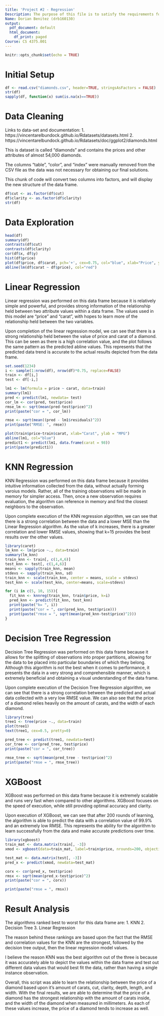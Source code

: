 ```yaml
---
title: 'Project #2 - Regression'
Description: The purpose of this file is to satisfy the requirements for Project 2 - Regression Algorithms of the Introduction to Machine Learning Course.
Name: Dorian Benitez (drb160130)
output:
  pdf_document: default
  html_document:
    df_print: paged
Course: CS 4375.001
---
```


```r
knitr::opts_chunk$set(echo = TRUE)
```

# Initial Setup

```r
df <- read.csv("diamonds.csv", header=TRUE, stringsAsFactors = FALSE)
str(df)
sapply(df, function(x) sum(is.na(x)==TRUE))
```


# Data Cleaning

Links to data-set and documentation:
1. https://vincentarelbundock.github.io/Rdatasets/datasets.html
2. https://vincentarelbundock.github.io/Rdatasets/doc/ggplot2/diamonds.html

This is dataset is called "diamonds" and contains the prices and other attributes of almost 54,000 diamonds.

The columns "table", "color", and "index" were manually removed from the CSV file as the data was not necessary for obtaining our final solutions. 

This chunk of code will convert two columns into factors, and will display the new structure of the data frame.

```r
df$cut <- as.factor(df$cut)
df$clarity <- as.factor(df$clarity)
str(df)
```


# Data Exploration

```r
head(df)
summary(df)
contrasts(df$cut)
contrasts(df$clarity)
cor(df$x, df$y)
hist(df$price)
plot(df$price, df$carat, pch='+', cex=0.75, col="blue", xlab="Price", ylab="Carat")
abline(lm(df$carat ~ df$price), col="red")
```


# Linear Regression 

Linear regression was performed on this data frame because it is relatively simple and powerful, and provides strong information of the relationship held between two attribute values within a data frame. The values used in this model are "price" and "carat", with hopes to learn more of the relationship held between the two variables.

Upon completion of the linear regression model, we can see that there is a strong relationship held between the value of price and carat of a diamond. This can be seen as there is a high correlation value, and the plot follows the same pattern as the predicted abline values. This represents that the predicted data trend is accurate to the actual results depicted from the data frame. 

```r
set.seed(1234)
i <- sample(1:nrow(df), nrow(df)*0.75, replace=FALSE)
train <- df[i,]
test <- df[-i,]

lm1 <- lm(formula = price ~ carat, data=train)
summary(lm1)
pred <- predict(lm1, newdata= test)
cor_lm <- cor(pred, test$price)
rmse_lm <- sqrt(mean(pred-test$price)^2)
print(paste("cor = ", cor_lm))

rmse <- sqrt(mean((pred - lm1$residuals)^2))
print(paste("RMSE: ", rmse))

plot(train$price~train$carat, xlab="Carat", ylab = "MPG")
abline(lm1, col="blue")
predict1 <- predict(lm1, data.frame(carat = 98))
print(paste(predict1))
```


# KNN Regression

KNN Regression was performed on this data frame because it provides intuitive information collected from the data, without actually forming varoius models. Rather, all of the training observations will be made in memory for simpler access. Then, once a new observation requires evaluation, the algorithm can reference in memory and find the closest neighbors to the observation. 

Upon complete execution of the KNN regression algorithm, we can see that there is a strong correlation between the data and a lower MSE than the Linear Regression algorithm. As the value of k increases, there is a greater correlation and lower RMSE values, showing that k=15 provides the best results over the other values.

```r
library(caret)
lm_knn <- lm(price ~., data=train)
summary(lm_knn)
train_knn <- train[, c(1,4,6)]
test_knn <- test[, c(1,4,6)]
means <- sapply(train_knn, mean)
stdevs <- sapply(train_knn, sd)
train_knn <- scale(train_knn, center = means, scale = stdevs)
test_knn <- scale(test_knn, center=means, scale=stdevs)

for (i in c(5, 10, 15)){
  fit_knn <- knnreg(train_knn, train$price, k=i)
  pred_knn <- predict(fit_knn, test_knn)
  print(paste("k= ", i))
  print(paste("cor = ", cor(pred_knn, test$price)))
  print(paste("rmse = ", sqrt(mean(pred_knn-test$price)^2)))
}
```



# Decision Tree Regression

Decision Tree Regression was performed on this data frame because it allows for the splitting of observations into proper partitions, allowing for the data to be placed into particular boundaries of which they belong. Although this algorithm is not the best when it comes to performance, it presents the data in a very strong and comprehensible manner, which is extremely beneficial and obtaining a visual understanding of the data frame.

Upon complete execution of the Decision Tree Regression algorithm, we can see that there is a strong correlation between the predicted and actual data collected with a very low RMSE value. We can also see that the price of a diamond relies heavily on the amount of carats, and the width of each diamond.  

```r
library(tree)
tree1 <- tree(price ~., data=train)
plot(tree1)
text(tree1, cex=0.5, pretty=0)

pred_tree <- predict(tree1, newdata=test)
cor_tree <- cor(pred_tree, test$price)
print(paste("cor = ", cor_tree))

rmse_tree <- sqrt(mean(pred_tree - test$price)^2)
print(paste("rmse = ", rmse_tree))
```


# XGBoost

XGBoost was performed on this data frame because it is extremely scalable and runs very fast when compared to other algorithms. XGBoost focuses on the speed of execution, while still providing optimal accuracy and clarity.

Upon execution of XGBoost, we can see that after 200 rounds of learning, the algorithm is able to predict the data with a correlation value of 99.9% and an extremely low RMSE. This represents the ability for the algorithm to learn successfully from the data and make accurate predictions over time. 

```r
library(xgboost)
train_mat <- data.matrix(train[, -3])
xmod <- xgboost(data=train_mat, label=train$price, nrounds=200, objective='reg:squarederror')

test_mat <- data.matrix(test[, -3])
pred_x <- predict(xmod, newdata=test_mat)

corx <- cor(pred_x, test$price)
rmsx <- sqrt(mean(pred_x-test$price)^2)
print(paste("cor = ", corx))

print(paste("rmse = ", rmsx))
```


# Result Analysis

The algorithms ranked best to worst for this data frame are:
  1. KNN
  2. Decision Tree
  3. Linear Regression
  
The reason behind these rankings are based upon the fact that the RMSE and correlation values for the KNN are the strongest, followed by the decision tree output, then the linear regression model values. 

I believe the reason KNN was the best algorithm out of the three is because it was accurately able to depict the values within the data frame and test out different data values that would best fit the data, rather than having a single instance observation.

Overall, this script was able to learn the relationship between the price of a diamond based upon it's amount of carats, cut, clarity, depth, length, and width. With the final results, we are able to determine that the price of a diamond has the strongest relationship with the amount of carats inside, and the width of the diamond when measured in millimeters. As each of these values increase, the price of a diamond tends to increase as well. 

